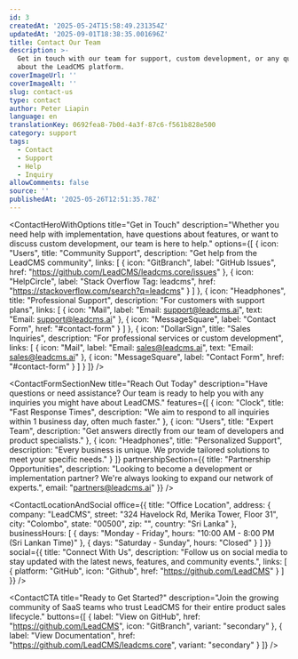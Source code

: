 ```yaml
---
id: 3
createdAt: '2025-05-24T15:58:49.231354Z'
updatedAt: '2025-09-01T18:38:35.001696Z'
title: Contact Our Team
description: >-
  Get in touch with our team for support, custom development, or any questions
  about the LeadCMS platform.
coverImageUrl: ''
coverImageAlt: ''
slug: contact-us
type: contact
author: Peter Liapin
language: en
translationKey: 0692fea8-7b0d-4a3f-87c6-f561b828e500
category: support
tags:
  - Contact
  - Support
  - Help
  - Inquiry
allowComments: false
source: ''
publishedAt: '2025-05-26T12:51:35.78Z'
---
```


<ContactHeroWithOptions
  title="Get in Touch"
  description="Whether you need help with implementation, have questions about features, or want to discuss custom development, our team is here to help."
  options={[
    {
      icon: "Users",
      title: "Community Support",
      description: "Get help from the LeadCMS community",
      links: [
        {
          icon: "GitBranch",
          label: "GitHub Issues",
          href: "https://github.com/LeadCMS/leadcms.core/issues"
        },
        {
          icon: "HelpCircle",
          label: "Stack Overflow Tag: leadcms",
          href: "https://stackoverflow.com/search?q=leadcms"
        }
      ]
    },
    {
      icon: "Headphones",
      title: "Professional Support",
      description: "For customers with support plans",
      links: [
        {
          icon: "Mail",
          label: "Email: support@leadcms.ai",
          text: "Email: support@leadcms.ai"
        },
        {
          icon: "MessageSquare",
          label: "Contact Form",
          href: "#contact-form"
        }
      ]
    },
    {
      icon: "DollarSign",
      title: "Sales Inquiries",
      description: "For professional services or custom development",
      links: [
        {
          icon: "Mail",
          label: "Email: sales@leadcms.ai",
          text: "Email: sales@leadcms.ai"
        },
        {
          icon: "MessageSquare",
          label: "Contact Form",
          href: "#contact-form"
        }
      ]
    }
  ]}
/>

<ContactFormSectionNew
  title="Reach Out Today"
  description="Have questions or need assistance? Our team is ready to help you with any inquiries you might have about LeadCMS."
  features={[
    {
      icon: "Clock",
      title: "Fast Response Times",
      description: "We aim to respond to all inquiries within 1 business day, often much faster."
    },
    {
      icon: "Users",
      title: "Expert Team",
      description: "Get answers directly from our team of developers and product specialists."
    },
    {
      icon: "Headphones",
      title: "Personalized Support",
      description: "Every business is unique. We provide tailored solutions to meet your specific needs."
    }
  ]}
  partnershipSection={{
    title: "Partnership Opportunities",
    description: "Looking to become a development or implementation partner? We're always looking to expand our network of experts.",
    email: "partners@leadcms.ai"
  }}
/>

<ContactLocationAndSocial
  office={{
    title: "Office Location",
    address: {
      company: "LeadCMS",
      street: "324 Havelock Rd, Merika Tower, Floor 31",
      city: "Colombo",
      state: "00500",
      zip: "",
      country: "Sri Lanka"
    },
    businessHours: [
      {
        days: "Monday - Friday",
        hours: "10:00 AM - 8:00 PM (Sri Lankan Time)"
      },
      {
        days: "Saturday - Sunday",
        hours: "Closed"
      }
    ]
  }}
  social={{
    title: "Connect With Us",
    description: "Follow us on social media to stay updated with the latest news, features, and community events.",
    links: [
      {
        platform: "GitHub",
        icon: "Github",
        href: "https://github.com/LeadCMS"
      }
    ]
  }}
/>

<ContactCTA
  title="Ready to Get Started?"
  description="Join the growing community of SaaS teams who trust LeadCMS for their entire product sales lifecycle."
  buttons={[
    {
      label: "View on GitHub",
      href: "https://github.com/LeadCMS",
      icon: "GitBranch",
      variant: "secondary"
    },
    {
      label: "View Documentation",
      href: "https://github.com/LeadCMS/leadcms.core",
      variant: "secondary"
    }
  ]}
/>
